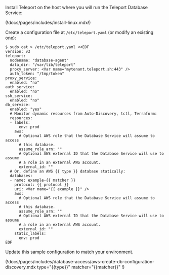 Install Teleport on the host where you will run the Teleport Database Service:

(!docs/pages/includes/install-linux.mdx!)

Create a configuration file at `/etc/teleport.yaml` (or modify an existing
one):

```code
$ sudo cat > /etc/teleport.yaml <<EOF
version: v3
teleport:
  nodename: "database-agent"
  data_dir: "/var/lib/teleport"
  proxy_server: <Var name="mytenant.teleport.sh:443" />
  auth_token: "/tmp/token"
proxy_service:
  enabled: "no"
auth_service:
  enabled: "no"
ssh_service:
  enabled: "no"
db_service:
  enabled: "yes"
  # Monitor dynamic resources from Auto-Discovery, tctl, Terraform:
  resources:
  - labels:
      env: prod
    aws:
      # Optional AWS role that the Database Service will assume to access
      # this database.
      assume_role_arn: ""
      # Optional AWS external ID that the Database Service will use to assume
      # a role in an external AWS account.
      external_id: ""
  # Or, define an AWS {{ type }} database statically:
  databases:
  - name: example-{{ matcher }}
    protocol: {{ protocol }}
    uri: <Var name="{{ example }}" />
    aws:
      # Optional AWS role that the Database Service will assume to access
      # this database.
      assume_role_arn: ""
      # Optional AWS external ID that the Database Service will use to assume
      # a role in an external AWS account.
      external_id: ""
    static_labels:
      env: prod
EOF
```

Update this sample configuration to match your environment.

(!docs/pages/includes/database-access/aws-create-db-configuration-discovery.mdx type="{{type}}" matcher="{{matcher}}" !)
